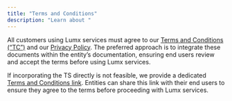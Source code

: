 ```yaml
---
title: "Terms and Conditions"
description: "Learn about "
---
```


All customers using Lumx services must agree to our [Terms and Conditions (“TC”)](https://lumx.io/terms-of-use) and our [Privacy Policy](https://lumx.io/privacy-policy). The preferred approach is to integrate these documents within the entity’s documentation, ensuring end users review and accept the terms before using Lumx services.

If incorporating the TS directly is not feasible, we provide a dedicated [Terms and Conditions](https://lumx.io/terms-of-use)[ link](https://lumx.io/terms-of-use). Entities can share this link with their end users to ensure they agree to the terms before proceeding with Lumx services.